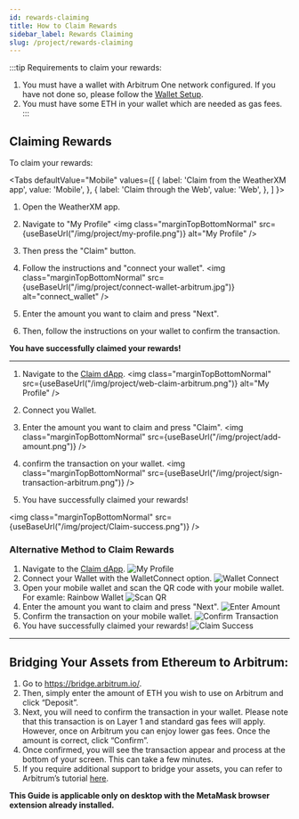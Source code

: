 ```yaml
---
id: rewards-claiming
title: How to Claim Rewards
sidebar_label: Rewards Claiming
slug: /project/rewards-claiming
---
```




:::tip 
Requirements to claim your rewards: 
1. You must have a wallet with Arbitrum One network configured. If you have not done so, please follow the [Wallet Setup](/wallet/how-to-join-arbitrum-and-see-your-tokens).
2. You must have some ETH in your wallet which are needed as gas fees. 
:::

## Claiming Rewards

To claim your rewards:

<Tabs
  defaultValue="Mobile"
  values={[
    { label: 'Claim from the WeatherXM app', value: 'Mobile', },
    { label: 'Claim through the Web', value: 'Web', },
  ]
}>

<TabItem value="Mobile">

1. Open the WeatherXM app. 
2. Navigate to "My Profile" 
<img class="marginTopBottomNormal" src={useBaseUrl("/img/project/my-profile.png")} alt="My Profile" />

3. Then press the "Claim" button. 
4. Follow the instructions and "connect your wallet".
<img class="marginTopBottomNormal" src={useBaseUrl("/img/project/connect-wallet-arbitrum.jpg")} alt="connect_wallet" />

5. Enter the amount you want to claim and press "Next".
6. Then, follow the instructions on your wallet to confirm the transaction.

**You have successfully claimed your rewards!**

<hr/>

</TabItem>

<TabItem value="Web">

1. Navigate to the [Claim dApp](https://claim.weatherxm.com/).
<img class="marginTopBottomNormal" src={useBaseUrl("/img/project/web-claim-arbitrum.png")} alt="My Profile" />

2. Connect you Wallet.
3. Enter the amount you want to claim and press "Claim".
<img class="marginTopBottomNormal" src={useBaseUrl("/img/project/add-amount.png")} />

4. confirm the transaction on your wallet.
<img class="marginTopBottomNormal" src={useBaseUrl("/img/project/sign-transaction-arbitrum.png")} />

5. You have successfully claimed your rewards!

<img class="marginTopBottomNormal" src={useBaseUrl("/img/project/Claim-success.png")} />


</TabItem>

</Tabs>



### Alternative Method to Claim Rewards

<ol className="claim-steps">
  <li>
    Navigate to the <a href="https://claim.weatherxm.com/" target="_blank" rel="noopener noreferrer">Claim dApp</a>.
    <img style={{ maxWidth: '650px', height: 'auto', margin: '10px 0' }} src={useBaseUrl("/img/project/web-claim-arbitrum.png")} alt="My Profile" />
  </li>
  
  <li>
    Connect your Wallet with the WalletConnect option.
    <img style={{ maxWidth: '250px', height: 'auto', margin: '10px 0' }} src={useBaseUrl("/img/wallet/Wallet-connect.png")} alt="Wallet Connect" />
  </li>

  <li>
   Open your mobile wallet and scan the QR code with your mobile wallet.
    For examle: Rainbow Wallet
    <img style={{ maxWidth: '250px', height: 'auto', margin: '10px 0' }} src={useBaseUrl("/img/wallet/Rainbow-QR.jpeg")} alt="Scan QR" />
  </li>

  <li>
    Enter the amount you want to claim and press "Next".
    <img style={{ maxWidth: '250px', height: 'auto', margin: '10px 0' }} src={useBaseUrl("/img/project/add-amount.png")} alt="Enter Amount" />
  </li>
  
  <li>
    Confirm the transaction on your mobile wallet.
    <img style={{ maxWidth: '250px', height: 'auto', margin: '10px 0' }} src={useBaseUrl("/img/wallet/rainbow-confirm.jpg")} alt="Confirm Transaction" />
  </li>

  <li>
    You have successfully claimed your rewards!
    <img style={{ maxWidth: '250px', height: 'auto', margin: '10px 0' }} src={useBaseUrl("/img/project/Claim-success.png")} alt="Claim Success" />
  </li>
</ol>

<hr/>

## Bridging Your Assets from Ethereum to Arbitrum:
 1. Go to https://bridge.arbitrum.io/.
 2. Then, simply enter the amount of ETH you wish to use on Arbitrum and click “Deposit”. 
 3. Next, you will need to confirm the transaction in your wallet. Please note that this transaction is on Layer 1 and standard gas fees will apply. 
 However, once on Arbitrum you can enjoy lower gas fees. Once the amount is correct, click “Confirm”.
 4. Once confirmed, you will see the transaction appear and process at the bottom of your screen. This can take a few minutes.
 5. If you require additional support to bridge your assets, you can refer to Arbitrum’s tutorial [here](https://docs.arbitrum.io/getting-started-users).

 **This Guide is applicable only on desktop with the MetaMask browser extension already installed.**
